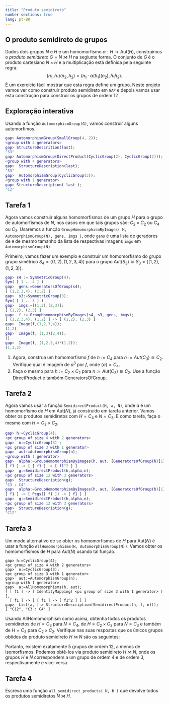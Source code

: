 ```yaml
---
title: "Produto semidireto"
number-sections: true
lang: pt-BR
---
```



## O produto semidireto de grupos

:::{.problem}
Dados dois grupos $N$ e $H$ e um homomorfismo $\alpha:H\to\mbox{Aut}(H)$, construimos o *produto semidireto* $G=N\rtimes H$ na segiunte forma. O conjunto de $G$ é o produto cartesiano $N\times H$ e a multiplicação está definida pela seguinte regra:
$$
(n_1,h_1)(n_2,h_2)=(n_1\cdot \alpha(h_1)(n_2),h_1h_2).
$$
É um exercício fácil mostrar que esta regra define um grupo. Neste projeto vamos ver como construir produto semidireto em `GAP` e depois vamos usar esta construção para construir os grupos de ordem $12$
:::

## Exploração interativa

:::{.subexample}
Usando a função `AutomorphismGroup(G)`, vamos construir alguns automorfimos.

```matlab
gap> AutomorphismGroup(SmallGroup(4, 2));
<group with 4 generators>
gap> StructureDescrition(last);
"S3"
gap> AutomorphismGroup(DirectProduct(CyclicGroup(2), CyclicGroup(2)));
<group with 4 generators>
gap>  StructureDescription(last);
"S3"
gap>  AutomorphismGroup(CyclicGroup(3)); 
<group with 1 generator>
gap> StructureDescription( last );
"C2"
```
:::

## Tarefa 1

:::{.subproblem}
Agora vamos construir alguns homomorfismos de um grupo $H$ para o grupo de automorfismos de $N$, nos casos em que tais grupos são: $C_2 \times C_2$ ou $C_4$ ou $C_3$. Usaremos a função `GroupHomomorphismByImages( H, AutomorphismGroup(N), gens, imgs )`, onde `gens` é uma lista de geradores de `H` de mesmo tamanho da lista de respectivas imagens `imgs` em `AutomorphismGroup(N)`.

Primeiro, vamos fazer um exemplo e construir um homomorfismo do grupo grupo simétrico $S_4=\left<(1,2), (1,2,3,4)\right>$ para o grupo $\mbox{Aut}(S_3) \cong S_3 =\left<(1,2), (1,2,3)\right>$. 

```matlab 
gap> s4 := SymmetricGroup(4);
Sym( [ 1 .. 4 ] )
gap>  gens:=GeneratorsOfGroup(s4);
[ (1,2,3,4), (1,2) ]
gap>  s3:=SymmetricGroup(3);
Sym( [ 1 .. 3 ] )
gap>  imgs:=[(1,2),(2,3)];
[ (1,2), (2,3) ]
gap>  f := GroupHomomorphismByImages(s4, s3, gens, imgs);
[ (1,2,3,4), (1,2) ] -> [ (1,2), (2,3) ]
gap>  Image(f,(1,2,3,4));
(1,2)
gap>  Image(f, (1,3)(2,4));
()
gap>  Image(f, (1,2,3,4)*(1,2));
(1,3,2)
```

1. Agora, construa um homomorfismo $f$ de $h:=C_4$ para $n:=Aut(C_3) \cong C_2$. Verifique qual é imagem de $a^3$ por $f$, onde $\left<a\right>=C_4$. 
2. Faça o mesmo para $h:=C_2 \times C_2$ para $n:=Aut(C_3) \cong C_2$.  Use a função DirectProduct e também GeneratorsOfGroup. 
:::

## Tarefa 2

:::{.subproblem}
Agora vamos usar a função `SemidirectProduct(H, a, N)`, onde $a$ é um homomorfismo de $H$ em $\mbox{Aut}(N)$, já construído em tarefa anterior. Vamos obter os produtos semidiretos com $H=C_4$ e $N=C_3$. E como tarefa, faça o mesmo com $H=C_2 \times C_2$. 

```matlab
gap> h:=CyclicGroup(4);
<pc group of size 4 with 2 generators>
gap>  n:=CyclicGroup(3) ;
<pc group of size 3 with 1 generator>
gap>  aut:=AutomorphismGroup(n);
<group with 1 generator>
gap>  alpha:=GroupHomomorphismByImages(h, aut, [GeneratorsOfGroup(h)[1]], [GeneratorsOfGroup(aut)[1]]); 
[ f1 ] -> [ [ f1 ] -> [ f1^2 ] ]
gap>  g:=SemidirectProduct(h,alpha,n);
<pc group of size 12 with 3 generators>
gap>  StructureDescription(g);
"C3 : C4"
gap>  alpha:=GroupHomomorphismByImages(h, aut, [GeneratorsOfGroup(h)[1]], [GeneratorsOfGroup(aut)[1]^2]);
[ f1 ] -> [ Pcgs([ f1 ]) -> [ f1 ] ]
gap>  g:=SemidirectProduct(h,alpha,n);
<pc group of size 12 with 3 generators>
gap>  StructureDescription(g);
"C12"
```
:::

## Tarefa 3

:::{.subproblem}
Um modo alternativo de se obter os homomorfismos de $H$ para $\mbox{Aut}(N)$ é usar a função `AllHomomorphisms(H, AutomorphismGroup(N))`. Vamos obter os homomorfismos de $H$ para $\mbox{Aut}(N)$ usando tal função.

```
gap> h:=CyclicGroup(4);
<pc group of size 4 with 2 generators>
gap>  n:=CyclicGroup(3);
<pc group of size 3 with 1 generator>
gap>  aut:=AutomorphismGroup(n);
<group with 1 generator>
gap>  a:=AllHomomorphisms(h, aut);
[ [ f1 ] -> [ IdentityMapping( <pc group of size 3 with 1 generator> ) ], 
  [ f1 ] -> [ [ f1 ] -> [ f1^2 ] ] ]
gap>  List(a, f-> StructureDescription(SemidirectProduct(h, f, n)));
[ "C12", "C3 : C4" ]

```


Usando AllHomomorphism como acima, obtenha todos os produtos semidiretos de $H=C_3$ para $N=C_4$, de $H=C_2 \times C_2$ para $N=C_3$ e também de $H=C_3$ para $C_2 \times C_2$. Verifique nas suas respostas que os únicos grupos obtidos do produto semidireto $H \rtimes N$ são os seguintes:
\begin{itemize}
    \item $C_4 \rtimes C_3$ e $C_{12}$ (com $H=C_4$ e $N=C_3$);
    \item $C_{12}$ (com $H=C_3 \times N=C_4$);
    \item $C_6 \times C_2$ e $D_{12}$ (com $H=C_2 \times C_2$ e $N=C_3$);
    \item $C_6 \times C_2$ e $A_4$ (com $H=C_3$ e $N=C_2 \times C_2$);
\end{itemize}


Portanto, existem exatamente $5$ grupos de ordem $12$, a menos de isomorfismos. Podemos obtê-los via produto semidireto $H \rtimes N$, onde os grupos $H$ e $N$ correspondem a um grupo de ordem $4$ e de ordem $3$, respectivamente e vice-versa.
:::

## Tarefa 4

:::{.subproblem}
Escreva uma função `all_semidirect_products( N, H )` que devolve todos os produtos semidiretos $N\rtimes H$.
:::
:::{.hint}
:::

<!--
O seguinte código retorna os produtos semidiretos de grupos de ordem $n$ com grupos de ordem $m$ (e vice-versa).
Copie o código, compute e compare $Morf(4,3)$, $Morf(3,4)$, $Morf(6,2)$, $Morf(2,6)$, $Morf(12,1)$ e $Morf(1,12)$. \\
Note que $Morf(12,1)$ retorna todos os grupos de ordem $12$.


Morf:= function(n,m) \\
local A,k,k2,c,e,SDP,A1,e1,SDP1,i,N,M,a,b,a1,b1; \\
i:=[];;\\
a:=AllSmallGroups(n);; \\
b:=AllSmallGroups(m);; \\
if $Size(a)<Size(b)$ then \\
k:=a;; \\
k2:=b;; \\
b:=k;; \\
a:=k2;; \\
fi; \\
a1:=1; \\
while $a1<=Size(a)$ do \\
M:=a[a1];; \\
b1:=1;; \\
while $b1<=Size(b)$ do \\
N:=b[b1];; \\
A:=AutomorphismGroup(M);; \\
e:=AllHomomorphisms(N,A);; \\
c:=1;; \\
while $c<=Size(e)$ do \\
SDP:=SemidirectProduct(N,e[c],M);; \\
Add(i,SDP);; \\
c:=c+1;; \\
od; \\
A1:=AutomorphismGroup(N);; \\
e1:=AllHomomorphisms(M,A1);; \\
c:=1;; \\
while $c<=Size(e1)$ do \\
SDP1:=SemidirectProduct(M,e1[c],N);; \\
Add(i,SDP1);; \\
c:=c+1;; \\
od; \\
b1:=b1+1;; \\
od; \\
a1:=a1+1;; \\
od; \\
return \\ Set(List(i,StructureDescription));end;\\

Copie o código, compute e compare $Morf(4,3)$, $Morf(3,4)$, $Morf(6,2)$, $Morf(2,6)$, $Morf(12,1)$ e $Morf(1,12)$. \\
Note que $Morf(12,1)$ retorna todos os grupos de ordem $12$.
-->

